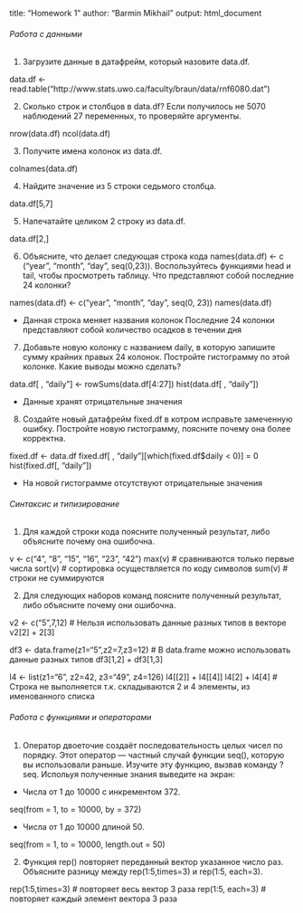 title: "Homework 1"
author: "Barmin Mikhail"
output: html_document



###### Работа с данными


1. Загрузите данные в датафрейм, который назовите data.df.

data.df <- read.table("http://www.stats.uwo.ca/faculty/braun/data/rnf6080.dat")


2. Сколько строк и столбцов в data.df? Если получилось не 5070 наблюдений 27 переменных, 
то проверяйте аргументы.

nrow(data.df)
ncol(data.df)


3. Получите имена колонок из data.df.

colnames(data.df)


4. Найдите значение из 5 строки седьмого столбца.

data.df[5,7]


5. Напечатайте целиком 2 строку из data.df.

data.df[2,]


6. Объясните, что делает следующая строка кода names(data.df) <- c
("year", "month", "day", seq(0,23)). Воспользуйтесь функциями head и tail, чтобы 
просмотреть таблицу. Что представляют собой последние 24 колонки?

names(data.df) <- c("year", "month", "day", seq(0, 23))
names(data.df)

* Данная строка меняет названия колонок
Последние 24 колонки представляют собой количество осадков в течении дня


7. Добавьте новую колонку с названием daily, в которую запишите сумму крайних правых 24 
колонок. Постройте гистограмму по этой колонке. Какие выводы можно сделать?

data.df[ , "daily"] <- rowSums(data.df[4:27])
hist(data.df[ , "daily"])

* Данные хранят отрицательные значения


8. Создайте новый датафрейм fixed.df в котром исправьте замеченную ошибку. 
Постройте новую гистограмму, поясните почему она более корректна.

fixed.df <- data.df
fixed.df[ , "daily"][which(fixed.df$daily < 0)] = 0
hist(fixed.df[, "daily"])

* На новой гистограмме отсутствуют отрицательные значения




###### Синтаксис и типизирование


1. Для каждой строки кода поясните полученный результат, либо объясните почему она ошибочна.

v <- c("4", "8", "15", "16", "23", "42")
max(v) # сравниваются только первые числа
sort(v) # сортировка осуществляется по коду символов 
sum(v) # строки не суммируются


2. Для следующих наборов команд поясните полученный результат, либо объясните почему 
они ошибочна.

v2 <- c("5",7,12) # Нельзя использовать данные разных типов в векторе
v2[2] + 2[3]

df3 <- data.frame(z1="5",z2=7,z3=12) # В data.frame можно использовать данные разных типов
df3[1,2] + df3[1,3]

l4 <- list(z1="6", z2=42, z3="49", z4=126)
l4[[2]] + l4[[4]]
l4[2] + l4[4] # Строка не выполняется т.к. складываются 2 и 4 элементы, из именованного списка




###### Работа с функциями и операторами


1. Оператор двоеточие создаёт последовательность целых чисел по порядку. Этот оператор — 
частный случай функции seq(), которую вы использовали раньше. Изучите эту функцию, вызвав 
команду ?seq. Испольуя полученные знания выведите на экран:

* Числа от 1 до 10000 с инкрементом 372.

seq(from = 1, to = 10000, by = 372)

* Числа от 1 до 10000 длиной 50.

seq(from = 1, to = 10000, length.out = 50)


2. Функция rep() повторяет переданный вектор указанное число раз. Объясните разницу между 
rep(1:5,times=3) и rep(1:5, each=3).

rep(1:5,times=3) # повторяет весь вектор 3 раза
rep(1:5, each=3) # повторяет каждый элемент вектора 3 раза